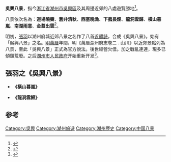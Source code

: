 '''吳興八景'''，指今[[浙江省|浙江省]][[湖州市|湖州市]][[吳興區|吳興區]]及其周邊近郊的八處遊覽勝地<ref>{{Cite book|title=水乡古镇名园 江南热线之旅|last=应舍法主编|first=|publisher=杭州：浙江人民出版社|year=2009.07|isbn=978-7-213-03735-1|location=|pages=92}}</ref>。

八景依次名為：'''道場曉霽'''、'''蒼弁清秋'''、'''西塞晚漁'''、'''下菰長煙'''、'''龍洞雲歸'''、'''橫山暮嵐'''、'''南湖雨意'''、'''金蓋出雲'''<ref>{{Cite book|title=中国国家人文地理 湖州 浙江|last=本书编委会|first=|publisher=北京：中国地图出版社|year=2017.10|isbn=978-7-5204-0164-7|location=|pages=64}}</ref>。

明初，[[張羽_(明朝)|張羽]]以湖州府城近郊八景之名作了八首[[近體詩|近體詩]]，合成《吳興八景》。始有「吳興八景」之名。[[明|明]][[萬曆|萬曆]]年間，明《萬曆湖州府志卷二 . 山川》以近郊景點列為八景，至此「吳興八景」正式為官方說法。後世經營欠佳。加之戰亂連連，現多已傾頹荒廢。之后[[湖州市人民政府|湖州市人民政府]]开始重新开发<ref>{{Cite book|title=长江三角洲城市年鉴 2010 总第8期|last=《长江三角洲城市年鉴》编辑部编|first=|publisher=北京：中国工商出版社|year=2010.12|isbn=7-80215-347-6|location=|pages=564}}</ref>。

== 張羽之《吳興八景》 ==
*'''《橫山暮嵐》'''
{{Quote box
|width=24%
|align=left
|quote=橫山山頂嵐光生，翠霧直與山俱橫。<br />
輕陽低拂北流水，落陽半隱龜茲城。<br />
一片松風忽吹起，反履陰晴生眼底。<br />
揮毫安得未元暉，坐對高春寫詩意。<br />
——《橫山暮嵐》
}}

{{cquote|橫山山頂嵐光生，翠霧直與山俱橫。<br/>
輕陽低拂北流水，落陽半隱龜茲城。<br/>
一片松風忽吹起，反履陰晴生眼底。<br/>
揮毫安得未元暉，坐對高春寫詩意。}}

*'''《龍洞雲歸》'''
{{cquote|下岡龍走臨具區，靈牝下接龍伯居。<br/>
常時出雲作霖雨，每為下土蘇焦拓。<br/>
妝斂神功返村壑，往往雲端見笙鶴。<br/>
掃除腥霧清風來，知是龍君下寥廊。}}

==参考==
{{reflist}}

[[Category:吳興|Category:吳興]]

[[Category:湖州旅遊|Category:湖州旅遊]]
[[Category:湖州歷史|Category:湖州歷史]]
[[Category:中国八景|Category:中国八景]]
